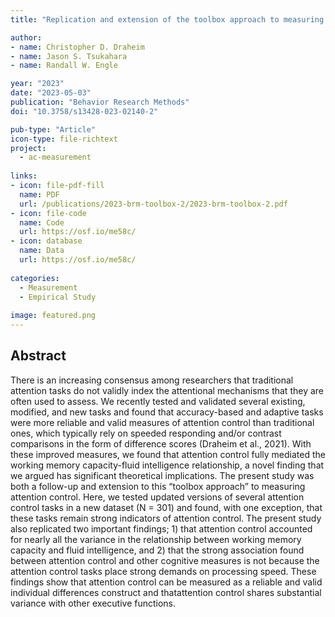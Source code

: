 ```yaml
---
title: "Replication and extension of the toolbox approach to measuring attention control"

author:
- name: Christopher D. Draheim
- name: Jason S. Tsukahara
- name: Randall W. Engle

year: "2023"
date: "2023-05-03"
publication: "Behavior Research Methods"
doi: "10.3758/s13428-023-02140-2"

pub-type: "Article"
icon-type: file-richtext
project:
  - ac-measurement
  
links:
- icon: file-pdf-fill
  name: PDF
  url: /publications/2023-brm-toolbox-2/2023-brm-toolbox-2.pdf
- icon: file-code
  name: Code
  url: https://osf.io/me58c/
- icon: database
  name: Data
  url: https://osf.io/me58c/
  
categories:
  - Measurement
  - Empirical Study
  
image: featured.png
---
```


## Abstract

There is an increasing consensus among researchers that traditional attention tasks do not validly index the attentional mechanisms that they are often used to assess. We recently tested and validated several existing, modified, and new tasks and found that accuracy-based and adaptive tasks were more reliable and valid measures of attention control than traditional ones, which typically rely on speeded responding and/or contrast comparisons in the form of difference scores (Draheim et al., 2021). With these improved measures, we found that attention control fully mediated the working memory capacity-fluid intelligence relationship, a novel finding that we argued has significant theoretical implications. The present study was both a follow-up and extension to this “toolbox approach” to measuring attention control. Here, we tested updated versions of several attention control tasks in a new dataset (N = 301) and found, with one exception, that these tasks remain strong indicators of attention control. The present study also replicated two important findings; 1) that attention control accounted for nearly all the variance in the relationship between working memory capacity and fluid intelligence, and 2) that the strong association found between attention control and other cognitive measures is not because the attention control tasks place strong demands on processing speed. These findings show that attention control can be measured as a reliable and valid individual differences construct and thatattention control shares substantial variance with other executive functions.
